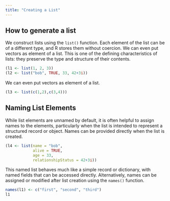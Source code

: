 ```yaml
---
title: "Creating a List"
---
```


## How to generate a list

We construct lists using the `list()` function. Each element of the list can be of a different type, and R stores them without coercion. We can even put vectors as element of a list. This is one of the defining characteristics of lists: they preserve the type and structure of their contents. 

```r
(l1 <- list(1, 2, 3))
(l2 <- list("bob", TRUE, 33, 42+3i))
```

We can even put vectors as element of a list.

```r
(l3 <- list(c(1,2),c(3,4)))
```

## Naming List Elements

While list elements are unnamed by default, it is often helpful to assign names to the elements, particularly when the list is intended to represent a structured record or object. Names can be provided directly when the list is created.

```r
(l4 <- list(name = "bob",
            alive = TRUE,
            age = 33,
            relationshipStatus = 42+3i))

```

This named list behaves much like a simple record or dictionary, with named fields that can be accessed directly. Alternatively, names can be assigned or modified after list creation using the `names()` function.

```r
names(l1) <- c("first", "second", "third")
l1
```






